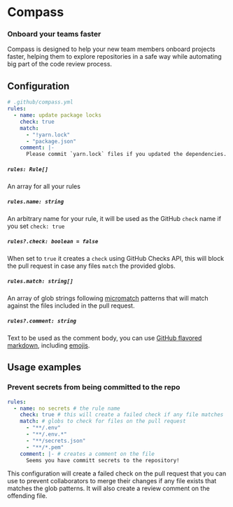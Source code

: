 # Compass

### Onboard your teams faster

Compass is designed to help your new team members onboard projects faster, helping them to explore repositories in a safe way while automating big part of the code review process.

## Configuration

```yml
# .github/compass.yml
rules:
  - name: update package locks
    check: true
    match: 
      - "!yarn.lock"
      - "package.json"
    comment: |-
      Please commit `yarn.lock` files if you updated the dependencies.
```

##### `rules: Rule[]`
An array for all your rules

##### `rules.name: string`
An arbitrary name for your rule, it will be used as the GitHub `check` name if you set `check: true`

##### `rules?.check: boolean = false`
When set to `true` it creates a `check` using GitHub Checks API, this will block the pull request in case any files `match` the provided globs.

##### `rules.match: string[]`
An array of glob strings following [micromatch](https://github.com/micromatch/micromatch) patterns that will match against the files included in the pull request.

##### `rules?.comment: string`
Text to be used as the comment body, you can use [GitHub flavored markdown](https://guides.github.com/features/mastering-markdown/#GitHub-flavored-markdown), including [emojis](https://github.com/ikatyang/emoji-cheat-sheet/blob/master/README.md).


## Usage examples

### Prevent secrets from being committed to the repo

```yml
rules:
  - name: no secrets # the rule name
    check: true # this will create a failed check if any file matches
    match: # globs to check for files on the pull request
      - "**/.env"
      - "**/.env.*"
      - "**/secrets.json"
      - "**/*.pem"
    comment: |- # creates a comment on the file
      Seems you have committ secrets to the repository!
```

This configuration will create a failed check on the pull request that you can use to prevent collaborators to merge their changes if any file exists that matches the glob patterns. It will also create a review comment on the offending file.


